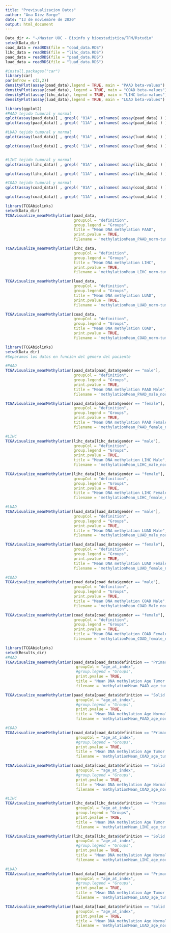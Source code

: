 ---
title: "Previsualizacion Datos"
author: "Ana Diez Borge"
date: "13 de noviembre de 2020"
output: html_document
---

```{r Cargamos datos de metilación}
Data_dir <- "~/Master UOC - Bioinfo y bioestadistica/TFM/Rstudio"
setwd(Data_dir)
coad_data = readRDS(file = "coad_data.RDS")
lihc_data = readRDS(file = "lihc_data.RDS")
paad_data = readRDS(file = "paad_data.RDS")
luad_data = readRDS(file = "luad_data.RDS")
```

```{r Previsualizacion de datos density plot}
#install.packages("car")
library(car)
par(mfrow = c(2,2))
densityPlot(assay(paad_data),legend = TRUE, main = "PAAD beta-values")
densityPlot(assay(coad_data), legend = TRUE, main = "COAD beta-values")
densityPlot(assay(lihc_data), legend = TRUE, main = "LIHC beta-values")
densityPlot(assay(luad_data),legend = TRUE, main = "LUAD beta-values")
```


```{r qlots}
library(ggplot2)
#PAAD tejido tumoral y normal
qplot(assay(paad_data)[ , grepl( "01A" , colnames( assay(paad_data) ) ) ] , fill=I(rgb(0.72, 0.201, 0.176,0.6)), main = "Tejido Tumoral PAAD", xlab = "Beta-values", ylab = "Count", bins = 50)
qplot(assay(paad_data)[ , grepl( "11A" , colnames( assay(paad_data) ) ) ] , fill=I(rgb(0.1,0.2,0.4,0.6)), main = "Tejido Normal PAAD", xlab = "Beta-values", ylab = "Count", bins = 50)

#LUAD tejido tumoral y normal
qplot(assay(luad_data)[ , grepl( "01A" , colnames( assay(luad_data) ) ) ] , fill=I(rgb(0.72, 0.201, 0.176,0.6)), main = "Tejido Tumoral LUAD", xlab = "Beta-values", ylab = "Count", bins = 50)

qplot(assay(luad_data)[ , grepl( "11A" , colnames( assay(luad_data) ) ) ] , fill=I(rgb(0.1,0.2,0.4,0.6)), main = "Tejido Normal LUAD", xlab = "Beta-values", ylab= "Count", bins = 50 )


#LIHC tejido tumoral y normal
qplot(assay(lihc_data)[ , grepl( "01A" , colnames( assay(lihc_data) ) ) ] , fill=I(rgb(0.72, 0.201, 0.176,0.6)), main = "Tejido Tumoral LIHC", xlab = "Beta-values", ylab = "Count", bins = 50)

qplot(assay(lihc_data)[ , grepl( "11A" , colnames( assay(lihc_data) ) ) ] , fill=I(rgb(0.1,0.2,0.4,0.6)), main = "Tejido Normal LIHC", xlab = "Beta-values", ylab= "Count", bins = 50 )

#COAD tejido tumoral y normal
qplot(assay(coad_data)[ , grepl( "01A" , colnames( assay(coad_data) ) ) ] , fill=I(rgb(0.72, 0.201, 0.176,0.6)), main = "Tejido Tumoral COAD", xlab = "Beta-values", ylab = "Count", bins = 50)

qplot(assay(coad_data)[ , grepl( "11A" , colnames( assay(coad_data) ) ) ] , fill=I(rgb(0.1,0.2,0.4,0.6)), main = "Tejido Normal COAD", xlab = "Beta-values", ylab= "Count", bins = 50 )

```


```{r Diferencias entre medias de metilacion Norm-Tum}
library(TCGAbiolinks)
setwd(Data_dir)
TCGAvisualize_meanMethylation(paad_data,
                              groupCol = "definition",
                              group.legend = "Groups",
                              title = "Mean DNA methylation PAAD",
                              print.pvalue = TRUE,
                              filename = 'methylationMean_PAAD_norm-tum.png')

TCGAvisualize_meanMethylation(lihc_data,
                              groupCol = "definition",
                              group.legend = "Groups",
                              title = "Mean DNA methylation LIHC",
                              print.pvalue = TRUE,
                              filename = 'methylationMean_LIHC_norm-tum.png')

TCGAvisualize_meanMethylation(luad_data,
                              groupCol = "definition",
                              group.legend = "Groups",
                              title = "Mean DNA methylation LUAD",
                              print.pvalue = TRUE,
                              filename = 'methylationMean_LUAD_norm-tum.png')

TCGAvisualize_meanMethylation(coad_data,
                              groupCol = "definition",
                              group.legend = "Groups",
                              title = "Mean DNA methylation COAD",
                              print.pvalue = TRUE,
                              filename = 'methylationMean_COAD_norm-tum.png')
```

```{r Diferencias entre medias de metilacion Norm-Tum Covariable Sexo}
library(TCGAbiolinks)
setwd(Data_dir)
#Separamos los datos en función del género del paciente

#PAAD
TCGAvisualize_meanMethylation(paad_data[paad_data$gender == "male"],
                              groupCol = "definition",
                              group.legend = "Groups",
                              print.pvalue = TRUE,
                              title = "Mean DNA methylation PAAD Male",
                              filename = 'methylationMean_PAAD_male_norm-tum.png')

TCGAvisualize_meanMethylation(paad_data[paad_data$gender == "female"],
                              groupCol = "definition",
                              group.legend = "Groups",
                              print.pvalue = TRUE,
                              title = "Mean DNA methylation PAAD Female",
                              filename = 'methylationMean_PAAD_female_norm-tum.png')

#LIHC
TCGAvisualize_meanMethylation(lihc_data[lihc_data$gender == "male"],
                              groupCol = "definition",
                              group.legend = "Groups",
                              print.pvalue = TRUE,
                              title = "Mean DNA methylation LIHC Male",
                              filename = 'methylationMean_LIHC_male_norm-tum.png')

TCGAvisualize_meanMethylation(lihc_data[lihc_data$gender == "female"],
                              groupCol = "definition",
                              group.legend = "Groups",
                              print.pvalue = TRUE,
                              title = "Mean DNA methylation LIHC Female",
                              filename = 'methylationMean_LIHC_female_norm-tum.png')

#LUAD
TCGAvisualize_meanMethylation(luad_data[luad_data$gender == "male"],
                              groupCol = "definition",
                              group.legend = "Groups",
                              print.pvalue = TRUE,
                              title = "Mean DNA methylation LUAD Male",
                              filename = 'methylationMean_LUAD_male_norm-tum.png')

TCGAvisualize_meanMethylation(luad_data[luad_data$gender == "female"],
                              groupCol = "definition",
                              group.legend = "Groups",
                              print.pvalue = TRUE,
                              title = "Mean DNA methylation LUAD Female",
                              filename = 'methylationMean_LUAD_female_norm-tum.png')

#COAD
TCGAvisualize_meanMethylation(coad_data[coad_data$gender == "male"],
                              groupCol = "definition",
                              group.legend = "Groups",
                              print.pvalue = TRUE,
                              title = "Mean DNA methylation COAD Male",
                              filename = 'methylationMean_COAD_Male_norm-tum.png')

TCGAvisualize_meanMethylation(coad_data[coad_data$gender == "female"],
                              groupCol = "definition",
                              group.legend = "Groups",
                              print.pvalue = TRUE,
                              title = "Mean DNA methylation COAD Female",
                              filename = 'methylationMean_COAD_female_norm-tum.png')
```

```{r Diferencias entre medias de metilacion Norm-Tum Covariable Edad}
library(TCGAbiolinks)
setwd(Results_dir)
#PAAD
TCGAvisualize_meanMethylation(paad_data[paad_data$definition == "Primary solid Tumor"],
                               groupCol = "age_at_index",
                               #group.legend = "Groups",
                               print.pvalue = TRUE,
                               title = "Mean DNA methylation Age Tumor PAAD",
                               filename = 'methylationMean_PAAD_age_tum.png')

TCGAvisualize_meanMethylation(paad_data[paad_data$definition == "Solid Tissue Normal"],
                               groupCol = "age_at_index",
                               #group.legend = "Groups",
                               print.pvalue = TRUE,
                               title = "Mean DNA methylation Age Normal PAAD",
                               filename = 'methylationMean_PAAD_age_norm.png')

#COAD
TCGAvisualize_meanMethylation(coad_data[coad_data$definition == "Primary solid Tumor"],
                               groupCol = "age_at_index",
                               #group.legend = "Groups",
                               print.pvalue = TRUE,
                               title = "Mean DNA methylation Age Tumor COAD",
                               filename = 'methylationMean_COAD_age_tum.png')

TCGAvisualize_meanMethylation(coad_data[coad_data$definition == "Solid Tissue Normal"],
                               groupCol = "age_at_index",
                               #group.legend = "Groups",
                               print.pvalue = TRUE,
                               title = "Mean DNA methylation Age Normal COAD",
                               filename = 'methylationMean_COAD_age_norm.png')

#LIHC
TCGAvisualize_meanMethylation(lihc_data[lihc_data$definition == "Primary solid Tumor"],
                               groupCol = "age_at_index",
                               group.legend = "Groups",
                               print.pvalue = TRUE,
                               title = "Mean DNA methylation Age Tumor LIHC",
                               filename = 'methylationMean_LIHC_age_tum.png')

TCGAvisualize_meanMethylation(lihc_data[lihc_data$definition == "Solid Tissue Normal"],
                               groupCol = "age_at_index",
                               #group.legend = "Groups",
                               print.pvalue = TRUE,
                               title = "Mean DNA methylation Age Normal LIHC",
                               filename = 'methylationMean_LIHC_age_norm.png')

#LUAD
TCGAvisualize_meanMethylation(luad_data[luad_data$definition == "Primary solid Tumor"],
                               groupCol = "age_at_index",
                               #group.legend = "Groups",
                               print.pvalue = TRUE,
                               title = "Mean DNA methylation Age Tumor LUAD",
                               filename = 'methylationMean_LUAD_age_tum.png')

TCGAvisualize_meanMethylation(luad_data[luad_data$definition == "Solid Tissue Normal"],
                               groupCol = "age_at_index",
                               print.pvalue = TRUE,
                               title = "Mean DNA methylation Age Normal LUAD",
                               filename = 'methylationMean_LUAD_age_norm.png')

```



